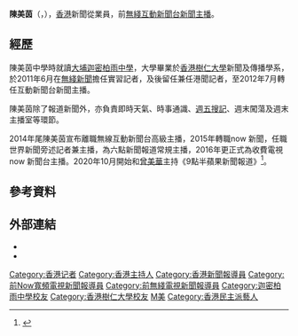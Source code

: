 {{主播資訊
| 主播頭銜     = 前無綫互動新聞台主播
| 主播姓名     = 陳美茵
| 主播英文名字 = {{lang|en|Audrey Chan}}
| 暱稱         = 美茵
| 綽號         = 
| 主播出生日期 = {{birth_date_and_age|1989|4|24}}
| 出生地       = {{HKG-1959}}
| 主播逝世年分 = 
| 主播逝世日期 = 
| 逝世地       = 
| 國籍         = {{CHN-HKG}}
| 籍貫         = 
| 最高學歷     = 新聞及傳播學系
| 母校         = {{HK}}[[迦密柏雨中學|迦密柏雨中學]]<br>{{flagicon|HKG}} [[香港樹仁大學|香港樹仁大學]]
| 婚姻狀況     = 未婚
| 信仰宗教     = 
|}}

'''陳美茵'''（{{lang-en|'''Audrey Chan'''}}，{{bd|1989年|4月24日}}），[[香港|香港]]新聞從業員，前[[無綫互動新聞台|無綫互動新聞台]][[新聞主播|新聞主播]]。

== 經歷 ==
陳美茵中學時就讀[[大埔區|大埔]][[迦密柏雨中學|迦密柏雨中學]]，大學畢業於[[香港樹仁大學|香港樹仁大學]]新聞及傳播學系，於2011年6月在[[無綫新聞|無綫新聞]]擔任實習記者，及後留任兼任港聞記者，至2012年7月轉任互動新聞台新聞主播。

陳美茵除了報道新聞外，亦負責即時天氣、時事通識、[[週五搜記|週五搜記]]、週末闖蕩及週末主播室等環節。

2014年尾陳美茵宣布離職無線互動新聞台高級主播，2015年轉職now 新聞，任職世界新聞旁述記者兼主播，為六點新聞報道常規主播，2016年更正式為收費電視now 新聞台主播。2020年10月開始和[[曾美華|曾美華]]主持《9點半蘋果新聞報道》<ref>{{cite web|url=https://hk.appledaily.com/local/20201005/FWIPL7JBCRHTDABQH7D6PZYZNE/|title=9點半蘋果新聞報道啟播︱今晚9:30 曾美華為你報新聞！|publisher=[[蘋果日報_(香港)|蘋果日報]]|date=2020-10-05|access-date=2020-10-04|archive-date=2020-10-10|archive-url=https://web.archive.org/web/20201010015315/https://hk.appledaily.com/local/20201005/FWIPL7JBCRHTDABQH7D6PZYZNE/|dead-url=yes}}</ref>。

== 參考資料 ==
{{reflist}}

==外部連結==
*{{Sinaweibo|audreymeiyan}}
*{{Instagram|audreycmy}}

{{hk-bio-stub}}

[[Category:香港记者|Category:香港记者]]
[[Category:香港主持人|Category:香港主持人]]
[[Category:香港新聞報導員|Category:香港新聞報導員]]
[[Category:前Now寬頻電視新聞報導員|Category:前Now寬頻電視新聞報導員]]
[[Category:前無綫電視新聞報導員|Category:前無綫電視新聞報導員]]
[[Category:迦密柏雨中學校友|Category:迦密柏雨中學校友]]
[[Category:香港樹仁大學校友|Category:香港樹仁大學校友]]
[[Category:陈姓|M美]]
[[Category:香港民主派藝人|Category:香港民主派藝人]]
